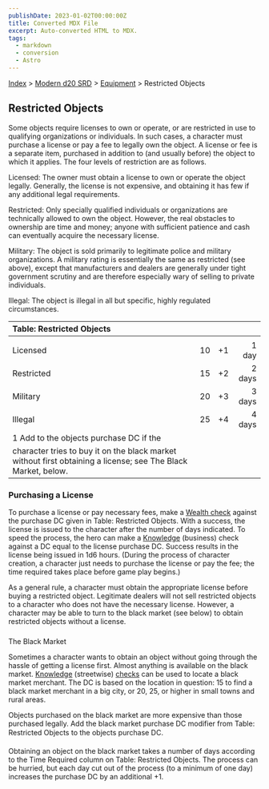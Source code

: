 ```yaml
---
publishDate: 2023-01-02T00:00:00Z
title: Converted MDX File
excerpt: Auto-converted HTML to MDX.
tags:
  - markdown
  - conversion
  - Astro
---
```






[Index](-index) > [Modern d20 SRD](modern-d20-srd-index) > [Equipment](modern-d20-srd-equipment-index) > Restricted Objects




## Restricted Objects


Some objects require licenses to own or operate, or are restricted in use to qualifying organizations or individuals. In such cases, a character must purchase a license or pay a fee to legally own the object. A license or fee is a separate item, purchased in addition to (and usually before) the object to which it applies. The four levels of restriction are as follows.



Licensed: The owner must obtain a license to own or operate the object legally. Generally, the license is not expensive, and obtaining it has few if any additional legal requirements.



Restricted: Only specially qualified individuals or organizations are technically allowed to own the object. However, the real obstacles to ownership are time and money; anyone with sufficient patience and cash can eventually acquire the necessary license.



Military: The object is sold primarily to legitimate police and military organizations. A military rating is essentially the same as restricted (see above), except that manufacturers and dealers are generally under tight government scrutiny and are therefore especially wary of selling to private individuals.



Illegal: The object is illegal in all but specific, highly regulated circumstances.


| Table: Restricted Objects |  |  |  |
| :--------------------------- | :--: | :--: | --: |
|  |  |  |  |
| Licensed | 10 | +1 | 1 day |
| Restricted | 15 | +2 | 2 days |
| Military | 20 | +3 | 3 days |
| Illegal | 25 | +4 | 4 days |
| 1 Add to the objects purchase DC if the character tries to buy it on the black market without first obtaining a license; see The Black Market, below. |  |  |  |



### Purchasing a License


To purchase a license or pay necessary fees, make a [Wealth
  check](modern-d20-srd-wealth-wealth-check) against the purchase DC given in Table: Restricted Objects. With a success, the license is issued to the character after the number of days indicated. To speed the process, the hero can make a [Knowledge](modern-d20-srd-skills-knowledge) (business) check against a DC equal to the license purchase DC. Success results in the license being issued in 1d6 hours. (During the process of character creation, a character just needs to purchase the license or pay the fee; the time required takes place before game play begins.)



As a general rule, a character must obtain the appropriate license before buying a restricted object. Legitimate dealers will not sell restricted objects to a character who does not have the necessary license. However, a character may be able to turn to the black market (see below) to obtain restricted objects without a license.


### 
The Black Market


Sometimes a character wants to obtain an object without going through the hassle of getting a license first. Almost anything is available on the black market. [Knowledge](modern-d20-srd-skills-knowledge) (streetwise) [checks](modern-d20-srd-skills-skill-basics-php#skill-check-index) can be used to locate a black market merchant. The DC is based on the location in question: 15 to find a black market merchant in a big city, or 20, 25, or higher in small towns and rural areas.



Objects purchased on the black market are more expensive than those purchased legally. Add the black market purchase DC modifier from Table: Restricted Objects to the objects purchase DC.



Obtaining an object on the black market takes a number of days according to the Time Required column on Table: Restricted Objects.  The process can be hurried, but each day cut out of the process (to a minimum of one day) increases the purchase DC by an additional +1.



